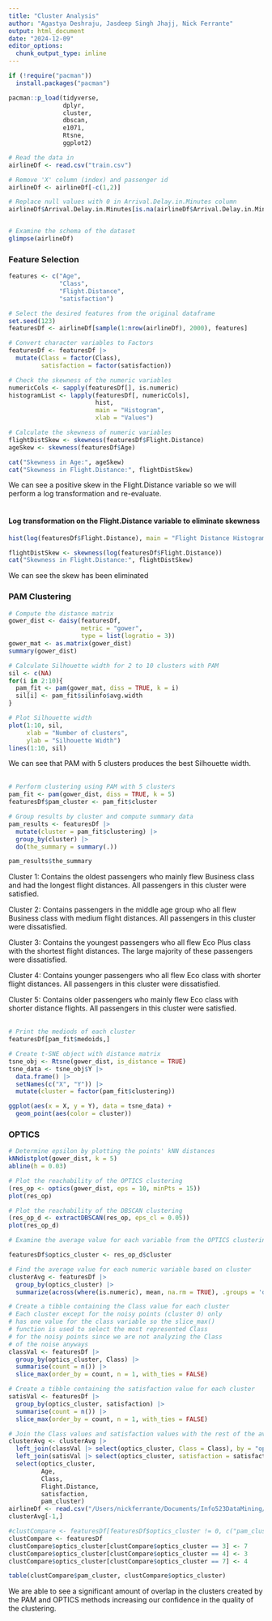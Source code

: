 ```yaml
---
title: "Cluster Analysis"
author: "Agastya Deshraju, Jasdeep Singh Jhajj, Nick Ferrante"
output: html_document
date: "2024-12-09"
editor_options: 
  chunk_output_type: inline
---
```


```r
if (!require("pacman")) 
  install.packages("pacman")

pacman::p_load(tidyverse,
               dplyr,
               cluster,
               dbscan,
               e1071,
               Rtsne,
               ggplot2)

# Read the data in
airlineDf <- read.csv("train.csv")

# Remove 'X' column (index) and passenger id
airlineDf <- airlineDf[-c(1,2)]

# Replace null values with 0 in Arrival.Delay.in.Minutes column
airlineDf$Arrival.Delay.in.Minutes[is.na(airlineDf$Arrival.Delay.in.Minutes)] <- 0


# Examine the schema of the dataset
glimpse(airlineDf)
```

### Feature Selection

```r
features <- c("Age",
              "Class",
              "Flight.Distance",
              "satisfaction")

# Select the desired features from the original dataframe
set.seed(123)
featuresDf <- airlineDf[sample(1:nrow(airlineDf), 2000), features]

# Convert character variables to Factors
featuresDf <- featuresDf |>
  mutate(Class = factor(Class),
         satisfaction = factor(satisfaction))

# Check the skewness of the numeric variables
numericCols <- sapply(featuresDf[], is.numeric)
histogramList <- lapply(featuresDf[, numericCols], 
                        hist, 
                        main = "Histogram",
                        xlab = "Values")

```

```r
# Calculate the skewness of numeric variables
flightDistSkew <- skewness(featuresDf$Flight.Distance)
ageSkew <- skewness(featuresDf$Age)

cat("Skewness in Age:", ageSkew)
cat("Skewness in Flight.Distance:", flightDistSkew)
```

We can see a positive skew in the Flight.Distance variable so we will perform a log transformation and re-evaluate.  
<br>

#### Log transformation on the Flight.Distance variable to eliminate skewness

```r
hist(log(featuresDf$Flight.Distance), main = "Flight Distance Histogram", xlab = "Distance")
```

```r
flightDistSkew <- skewness(log(featuresDf$Flight.Distance))
cat("Skewness in Flight.Distance:", flightDistSkew)
```

We can see the skew has been eliminated
<br>

### PAM Clustering

```r
# Compute the distance matrix
gower_dist <- daisy(featuresDf,
                    metric = "gower",
                    type = list(logratio = 3))
gower_mat <- as.matrix(gower_dist)
summary(gower_dist)
```

```r
# Calculate Silhouette width for 2 to 10 clusters with PAM
sil <- c(NA)
for(i in 2:10){
  pam_fit <- pam(gower_mat, diss = TRUE, k = i)
  sil[i] <- pam_fit$silinfo$avg.width
}

# Plot Silhouette width
plot(1:10, sil,
     xlab = "Number of clusters",
     ylab = "Silhouette Width")
lines(1:10, sil)
```

We can see that PAM with 5 clusters produces the best Silhouette width.
<br>
<br>

```r
# Perform clustering using PAM with 5 clusters
pam_fit <- pam(gower_dist, diss = TRUE, k = 5)
featuresDf$pam_cluster <- pam_fit$cluster

# Group results by cluster and compute summary data
pam_results <- featuresDf |>
  mutate(cluster = pam_fit$clustering) |>
  group_by(cluster) |>
  do(the_summary = summary(.))

pam_results$the_summary
```

Cluster 1: Contains the oldest passengers who mainly flew Business class and had the longest flight distances. All passengers in this cluster were satisfied.

Cluster 2: Contains passengers in the middle age group who all flew Business class with medium flight distances. All passengers in this cluster were dissatisfied.

Cluster 3: Contains the youngest passengers who all flew Eco Plus class with the shortest flight distances. The large majority of these passengers were dissatisfied.

Cluster 4: Contains younger passengers who all flew Eco class with shorter flight distances. All passengers in this cluster were dissatisfied.

Cluster 5: Contains older passengers who mainly flew Eco class with shorter distance flights. All passengers in this cluster were satisfied.
<br>
<br>


```r
# Print the mediods of each cluster
featuresDf[pam_fit$medoids,]
```

```r
# Create t-SNE object with distance matrix
tsne_obj <- Rtsne(gower_dist, is_distance = TRUE)
tsne_data <- tsne_obj$Y |>
  data.frame() |>
  setNames(c("X", "Y")) |>
  mutate(cluster = factor(pam_fit$clustering))

ggplot(aes(x = X, y = Y), data = tsne_data) +
  geom_point(aes(color = cluster))

```

### OPTICS

```r
# Determine epsilon by plotting the points' kNN distances
kNNdistplot(gower_dist, k = 5)
abline(h = 0.03)
```

```r
# Plot the reachability of the OPTICS clustering
(res_op <- optics(gower_dist, eps = 10, minPts = 15))
plot(res_op)
```

```r
# Plot the reachability of the DBSCAN clustering
(res_op_d <- extractDBSCAN(res_op, eps_cl = 0.05))
plot(res_op_d)
```

```r
# Examine the average value for each variable from the OPTICS clustering

featuresDf$optics_cluster <- res_op_d$cluster

# Find the average value for each numeric variable based on cluster
clusterAvg <- featuresDf |>
  group_by(optics_cluster) |>
  summarize(across(where(is.numeric), mean, na.rm = TRUE), .groups = 'drop')

# Create a tibble containing the Class value for each cluster
# Each cluster except for the noisy points (cluster 0) only
# has one value for the class variable so the slice_max()
# function is used to select the most represented Class
# for the noisy points since we are not analyzing the Class 
# of the noise anyways
classVal <- featuresDf |>
  group_by(optics_cluster, Class) |>
  summarise(count = n()) |>
  slice_max(order_by = count, n = 1, with_ties = FALSE)

# Create a tibble containing the satisfaction value for each cluster
satisVal <- featuresDf |>
  group_by(optics_cluster, satisfaction) |>
  summarise(count = n()) |>
  slice_max(order_by = count, n = 1, with_ties = FALSE)

# Join the Class values and satisfaction values with the rest of the average points for each cluster
clusterAvg <- clusterAvg |>
  left_join(classVal |> select(optics_cluster, Class = Class), by = "optics_cluster") |>
  left_join(satisVal |> select(optics_cluster, satisfaction = satisfaction), by = "optics_cluster") |>
  select(optics_cluster, 
         Age, 
         Class, 
         Flight.Distance, 
         satisfaction, 
         pam_cluster)
airlineDf <- read.csv("/Users/nickferrante/Documents/Info523DataMining/Info523FinalProject/data/airlineTrain.csv")
clusterAvg[-1,]
```

```r
#clustCompare <- featuresDf[featuresDf$optics_cluster != 0, c("pam_cluster", "optics_cluster")]
clustCompare <- featuresDf
clustCompare$optics_cluster[clustCompare$optics_cluster == 3] <- 7
clustCompare$optics_cluster[clustCompare$optics_cluster == 4] <- 3
clustCompare$optics_cluster[clustCompare$optics_cluster == 7] <- 4

table(clustCompare$pam_cluster, clustCompare$optics_cluster)

```

We are able to see a significant amount of overlap in the clusters created by the PAM and OPTICS methods increasing our confidence in the quality of the clustering. 